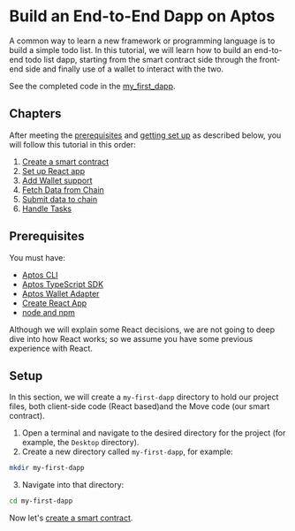 # Build an End-to-End Dapp on Aptos

A common way to learn a new framework or programming language is to build a simple todo list. In this tutorial, we will learn how to build an end-to-end todo list dapp, starting from the smart contract side through the front-end side and finally use of a wallet to interact with the two.

See the completed code in the [my_first_dapp](https://github.com/aptos-labs/aptos-core/tree/main/aptos-move/move-examples/my_first_dapp).

## Chapters

After meeting the [prerequisites](#prerequisites) and [getting set up](#setup) as described below, you will follow this tutorial in this order:

1. [Create a smart contract](./1-create-smart-contract.md)
2. [Set up React app](./2-set-up-react-app.md)
3. [Add Wallet support](3-add-wallet-support.md)
4. [Fetch Data from Chain](4-fetch-data-from-chain.md)
5. [Submit data to chain](./5-submit-data-to-chain.md)
6. [Handle Tasks](./6-handle-tasks.md)

## Prerequisites

You must have:

- [Aptos CLI](../../tools/aptos-cli/install-cli/index.md)
- [Aptos TypeScript SDK](../../sdks/ts-sdk/index.md)
- [Aptos Wallet Adapter](../../integration/wallet-adapter-concept.md)
- [Create React App](https://create-react-app.dev/)
- [node and npm](https://nodejs.org/en/)

Although we will explain some React decisions, we are not going to deep dive into how React works; so we assume you have some previous experience with React.

## Setup

In this section, we will create a `my-first-dapp` directory to hold our project files, both client-side code (React based)and the Move code (our smart contract).

1. Open a terminal and navigate to the desired directory for the project (for example, the `Desktop` directory).
2. Create a new directory called `my-first-dapp`, for example:

```bash filename="Terminal"
mkdir my-first-dapp
```

3. Navigate into that directory:

```bash filename="Terminal"
cd my-first-dapp
```

Now let's [create a smart contract](./1-create-smart-contract.md).
